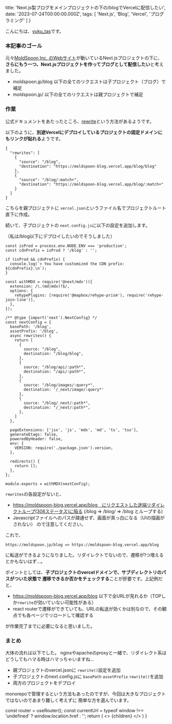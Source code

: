 

  title: 'Next.js製ブログをメインプロジェクトの下の/blogでVercelに配信したい',
  date: '2023-07-24T00:00:00.000Z',
  tags: [
    'Next.js',
    'Blog',
    'Vercel',
    'プログラミング'
  ]
}

<TagLinks tags={meta.tags} />

こんにちは、[yuku_tas](https://twitter.com/yuku_tas)です。

### 本記事のゴール

元々[MoldSpoon Inc. のWebサイト](https://moldspoon.jp/)が動いているNext.jsプロジェクトの下に、
**さらにもう一つ、Next.jsプロジェクトを作ってブログとして配信したい**と考えました。

* moldspoon.jp/blog 以下の全てのリクエストは子プロジェクト（ブログ）で補足
* moldspoon.jp/ 以下の全てのリクエストは親プロジェクトで補足


### 作業

公式ドキュメントをあたったところ、[rewrite](https://vercel.com/docs/concepts/edge-network/rewrites)という方法があるようです。

以下のように、**別途Vercelにデプロイしているプロジェクトの固定ドメインにもリンクが貼れる**ようです。

```
{
  "rewrites": [
    {
      "source": "/blog",
      "destination": "https://moldspoon-blog.vercel.app/blog/blog"
    },
    {
      "source": "/blog/:match+",
      "destination": "https://moldspoon-blog.vercel.app/blog/:match+"
    }
  ]
}
```

こちらを親プロジェクトに `vercel.json`というファイル名でプロジェクトルート直下に作成。

続いて、子プロジェクトの `next.config.js`に以下の設定を追加します。

（私は/blog以下にデプロイしたいのでそうしました）

```
const isProd = process.env.NODE_ENV === 'production';
const cdnPrefix = isProd ? '/blog' : '';

if (isProd && cdnPrefix) {
  console.log(`> You have customized the CDN prefix: ${cdnPrefix}.\n`);
}

const withMDX = require('@next/mdx')({
  extension: /\.(md|mdx)?$/,
  options: {
    rehypePlugins: [require('@mapbox/rehype-prism'), require('rehype-join-line')],
  },
});

/** @type {import('next').NextConfig} */
const nextConfig = {
  basePath: '/blog',
  assetPrefix: '/blog',
  async rewrites() {
    return [
      {
        source: "/blog",
        destination: "/blog/blog",
      },
      {
        source: "/blog/api/:path*",
        destination: "/api/:path*",
      },
      {
        source: "/blog/images/:query*",
        destination: '/_next/image/:query*'
      },
      {
        source: "/blog/_next/:path*",
        destination: "/_next/:path*",
      },
    ]
  },

  pageExtensions: ['jsx', 'js', 'mdx', 'md', 'ts', 'tsx'],
  generateEtags: false,
  poweredByHeader: false,
  env: {
    VERSION: require('./package.json').version,
  },

  redirects() {
    return [];
  },
};

module.exports = withMDX(nextConfig);
```

`rewrites`の各設定がないと、
- https://moldspoon-blog.vercel.app/blog　にリクエストした途端リダイレクトループ(308ステータス)に陥る (/blog => /blog/ => /blog とループする)
- Javascriptファイルへのパスが疎通せず、画面が真っ白になる（UIの描画がされない）
ので注意してください。

これで、
```
https://moldspoon.jp/blog => https://moldspoon-blog.vercel.app/blog
```
に転送ができるようになりました。リダイレクトでないので、遷移が1つ増えるとかもないはず...。

ポイントとしては、**子プロジェクトのvercelドメインで、サブディレクトリのパスがついた状態で
遷移できるか否かをチェックする**ことが肝要です。上記例だと、

- https://moldspoon-blog.vercel.app/blog 以下で全URLが見れるか（TOPしか`rewrite`が効いていない可能性がある）
- react routerで遷移ができていても、URLの転送が効くかは別なので、その観点でも各ページでリロードして確認する

が作業完了までに必要になると思いました。

### まとめ

大体の流れは以下でした。
nginxやapacheのproxyと一緒で、リダイレクト系はどうしてもハマる時はハマっちゃいますね...

- 親プロジェクトのvercel.jsonに `rewrite()`設定を追加
- 子プロジェクトのnext.config.jsに `basePath` `assetPrefix` `rewrite()`を追加
- 両方のプロジェクトをデプロイ

monorepoで管理するという方法もあったのですが、今回は大きなプロジェクトではないのであまり難しく考えずに
簡単な方を選んでいます。

  const router = useRouter();
  const currentUrl = typeof window !== 'undefined' ? window.location.href : '';
  return (
    <Layout meta={meta}>
      <>
        {children}
        <ShareButton url={currentUrl} title={meta.title} />
      </>
    </Layout>
  )
}

